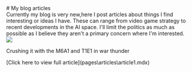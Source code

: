 <div style={{textAlign: `center`}}>
  # My blog articles
</div>

<div className="textbox">
  Currently my blog is very new,here I post articles about things I find interesting or ideas I have. These can range from video game strategy to recent developments in the AI space. I'll limit the politics as much as possible as I believe they aren't a primary concern where I'm interested.
 
  <div className="project">
    <img className="ProjImg" src="\assets\images\article1CoverIMG.PNG" />
    <div className="projDes">
      <p>Crushing it with the M6A1 and T1E1 in war thunder</p>
      <p className="gameLink">[Click here to view full article](pages\articles\article1.mdx)</p>
    </div>
  </div>

</div>